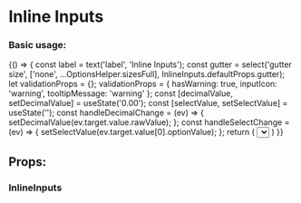 
<Meta title="Design System/Inline Inputs" />

# Inline Inputs

### Basic usage:

<Preview>
  <Story name="default" parameters={{ info: { disable: true }, knobs: { escapeHTML: false }}} >
  {() => {
    const label = text('label', 'Inline Inputs');
    const gutter = select('gutter size', ['none', ...OptionsHelper.sizesFull], InlineInputs.defaultProps.gutter);
    let validationProps = {};
    validationProps = {
      hasWarning: true,
      inputIcon: 'warning',
      tooltipMessage: 'warning'
    };
    const [decimalValue, setDecimalValue] = useState('0.00');
    const [selectValue, setSelectValue] = useState('');
    const handleDecimalChange = (ev) => {
      setDecimalValue(ev.target.value.rawValue);
    };
    const handleSelectChange = (ev) => {
      setSelectValue(ev.target.value[0].optionValue);
    };
    return (
      <InlineInputs label={ label } gutter={ gutter }>
        <Textbox { ...validationProps } />
        <Decimal value={ decimalValue } onChange={ handleDecimalChange } />
        <Select value={ selectValue } onChange={ handleSelectChange }>
          <Option text='Amber' value='1' />
          <Option text='Black' value='2' />
          <Option text='Blue' value='3' />
          <Option text='Brown' value='4' />
          <Option text='Green' value='5' />
          <Option text='Orange' value='6' />
          <Option text='Pink' value='7' />
          <Option text='Purple' value='8' />
          <Option text='Red' value='9' />
          <Option text='White' value='10' />
          <Option text='Yellow' value='11' />
        </Select>
      </InlineInputs>
    )
  }}
  </Story>
</Preview>

## Props:

### InlineInputs

<Props of={InlineInputs} />
